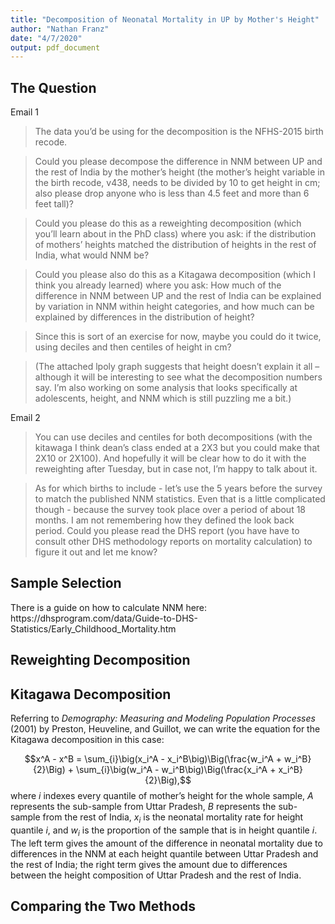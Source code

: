 ```yaml
---
title: "Decomposition of Neonatal Mortality in UP by Mother's Height"
author: "Nathan Franz"
date: "4/7/2020"
output: pdf_document
---
```


## The Question

Email 1

> The data you'd be using for the decomposition is the NFHS-2015 birth recode. 

> Could you please decompose the difference in NNM between UP and the rest of India by the mother's height (the mother's height variable in the birth recode, v438, needs to be divided by 10 to get height in cm; also please drop anyone who is less than 4.5 feet and more than 6 feet tall)?

> Could you please do this as a reweighting decomposition (which you'll learn about in the PhD class) where you ask: if the distribution of mothers' heights matched the distribution of heights in the rest of India, what would NNM be?

> Could you please also do this as a Kitagawa decomposition (which I think you already learned) where you ask: How much of the difference in NNM between UP and the rest of India can be explained by variation in NNM within height categories, and how much can be explained by differences in the distribution of height?

> Since this is sort of an exercise for now, maybe you could do it twice, using deciles and then centiles of height in cm?

> (The attached lpoly graph suggests that height doesn't explain it all -- although it will be interesting to see what the decomposition numbers say.  I'm also working on some analysis that looks specifically at adolescents, height, and NNM which is still puzzling me a bit.)

Email 2

> You can use deciles and centiles for both decompositions (with the kitawaga I think dean's class ended at a 2X3 but you could make that 2X10 or 2X100).  And hopefully it will be clear how to do it with the reweighting after Tuesday, but in case not, I'm happy to talk about it.

> As for which births to include - let's use the 5 years before the survey to match the published NNM statistics.  Even that is a little complicated though - because the survey took place over a period of about 18 months.  I am not remembering how they defined the look back period.  Could you please read the DHS report (you have have to consult other DHS methodology reports on mortality calculation) to figure it out and let me know?

## Sample Selection

There is a guide on how to calculate NNM here: https://dhsprogram.com/data/Guide-to-DHS-Statistics/Early_Childhood_Mortality.htm

## Reweighting Decomposition

## Kitagawa Decomposition

Referring to *Demography: Measuring and Modeling Population Processes* (2001) by Preston, Heuveline, and Guillot, we can write the equation for the Kitagawa decomposition in this case:

$$x^A - x^B = \sum_{i}\big(x_i^A - x_i^B\big)\Big(\frac{w_i^A + w_i^B}{2}\Big) + \sum_{i}\big(w_i^A - w_i^B\big)\Big(\frac{x_i^A + x_i^B}{2}\Big),$$
where $i$ indexes every quantile of mother's height for the whole sample, $A$ represents the sub-sample from Uttar Pradesh, $B$ represents the sub-sample from the rest of India, $x_i$ is the neonatal mortality rate for height quantile $i$, and $w_i$ is the proportion of the sample that is in height quantile $i$. The left term gives the amount of the difference in neonatal mortality due to differences in the NNM at each height quantile between Uttar Pradesh and the rest of India; the right term gives the amount due to differences between the height composition of Uttar Pradesh and the rest of India. 



## Comparing the Two Methods
